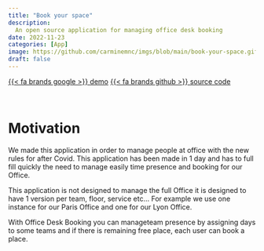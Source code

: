 ```yaml
---
title: "Book your space"
description: 
  An open source application for managing office desk booking  
date: 2022-11-23
categories: [App]
image: https://github.com/carminemnc/imgs/blob/main/book-your-space.gif?raw=true
draft: false
---
```


[{{< fa brands google >}} demo](https://script.google.com/macros/s/AKfycbw7IDvU8-UN427sO_u5RLYf8kSGlOolFlrlPA_dk1Ha4H2MgACJn8H8j79t_YfKS1sJ/exec){.btn} [{{< fa brands github >}} source code](https://github.com/carminemnc/book-your-space){.btn}

<br>

# Motivation 

We made this application in order to manage people at office with the new rules for after Covid. This application has been made in 1 day and has to full fill quickly the need to manage easily time presence and booking for our Office.

This application is not designed to manage the full Office it is designed to have 1 version per team, floor, service etc... For example we use one instance for our Paris Office and one for our Lyon Office.

With Office Desk Booking you can manageteam presence by assigning days to some teams and if there is remaining free place, each user can book a place.